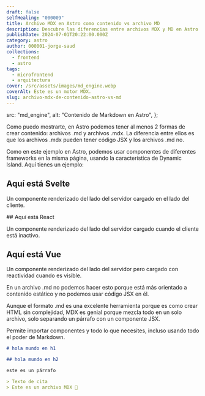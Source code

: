 ```yaml
---
draft: false
selfHealing: "000009"
title: Archivo MDX en Astro como contenido vs archivo MD
description: Descubre las diferencias entre archivos MDX y MD en Astro y cómo integrar componentes de múltiples frameworks en tu contenido.
publishDate: 2024-07-01T20:22:00.000Z
category: astro
author: 000001-jorge-saud
collections:
  - frontend
  - astro
tags:
  - microfrontend
  - arquitectura
cover: /src/assets/images/md_engine.webp
coverAlt: Este es un motor MDX.
slug: archivo-mdx-de-contenido-astro-vs-md
---
```


  src: "md_engine",
  alt: "Contenido de Markdown en Astro",
};

Como puedo mostrarte, en Astro podemos tener al menos 2 formas de crear contenido: archivos .md y archivos .mdx. La diferencia entre ellos es que los archivos .mdx pueden tener código JSX y los archivos .md no.

Como en este ejemplo en Astro, podemos usar componentes de diferentes frameworks en la misma página, usando la característica de Dynamic Island. Aquí tienes un ejemplo:

## Aquí está Svelte

Un componente renderizado del lado del servidor cargado en el lado del cliente.
<div >
<ButtonSvelte client:load></ButtonSvelte>
</div>
## Aquí está React

Un componente renderizado del lado del servidor cargado cuando el cliente está inactivo.
<div >

<ButtonReact
  client:idle
  title="Incrementar contador en React"
/>
</div>
<div class="h-screen"></div>

## Aquí está Vue

Un componente renderizado del lado del servidor pero cargado con reactividad cuando es visible.
<div >
<ButtonVue client:visible />
</div>

En un archivo .md no podemos hacer esto porque está más orientado a contenido estático y no podemos usar código JSX en él.

Aunque el formato .md es una excelente herramienta porque es como crear HTML sin complejidad, MDX es genial porque mezcla todo en un solo archivo, solo separando un párrafo con un componente JSX.

Permite importar componentes y todo lo que necesites, incluso usando todo el poder de Markdown.

```md
# hola mundo en h1

## hola mundo en h2

este es un párrafo

> Texto de cita
> Este es un archivo MDX 💌
```
